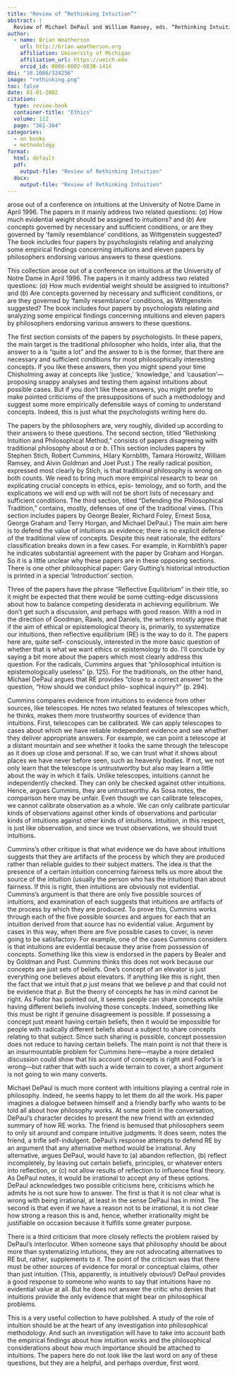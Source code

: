 ```yaml
---
title: "Review of “Rethinking Intuition”"
abstract: |
  Review of Michael DePaul and William Ramsey, eds. “Rethinking Intuition: The Psychology of Intuition and Its Role in Philosophical Inquiry.” Lanham, Md.: Rowman & Littlefield, 1998.
author:
  - name: Brian Weatherson 
    url: http://brian.weatherson.org
    affiliation: University of Michigan
    affiliation_url: https://umich.edu
    orcid_id: 0000-0002-0830-141X
doi: "10.1086/324256"
image: "rethinking.png"
toc: false
date: 01-01-2002
citation:
  type: review-book
  container-title: "Ethics"
  volume: 112
  page: "361-364"
categories:
  - on books
  - methodology
format:
  html: default
  pdf: 
    output-file: "Review of Rethinking Intuition"
  docx: 
    output-file: "Review of Rethinking Intuition"
---
```


::: {.content-visible when-format="pdf"}
\lettrine{T}{his collection} arose out of a conference on intuitions at the University of Notre Dame in April 1996. The papers in it mainly address two related questions: (*a*) How much evidential weight should be assigned to intuitions? and (*b*) Are concepts governed by necessary and sufficient conditions, or are they governed by 'family resemblance' conditions, as Wittgenstein suggested? The book includes four papers by psychologists relating and analyzing some empirical findings concerning intuitions and eleven papers by philosophers endorsing various answers to these questions.
:::

::: {.content-visible unless-format="pdf"}
This collection arose out of a conference on intuitions at the University of Notre Dame in April 1996. The papers in it mainly address two related questions: (*a*) How much evidential weight should be assigned to intuitions? and (*b*) Are concepts governed by necessary and sufficient conditions, or are they governed by 'family resemblance' conditions, as Wittgenstein suggested? The book includes four papers by psychologists relating and analyzing some empirical findings concerning intuitions and eleven papers by philosophers endorsing various answers to these questions.
:::

The first section consists of the papers by psychologists. In these papers, the main target is the traditional philosopher who holds, inter alia, that the answer to a is "quite a lot" and the answer to b is the former, that there are necessary and sufficient conditions for most philosophically interesting concepts. If you like these answers, then you might spend your time Chisholming away at concepts like 'justice,' 'knowledge,' and 'causation'---proposing snappy analyses and testing them against intuitions about possible cases. But if you don't like these answers, you might prefer to make pointed criticisms of the presuppositions of such a methodology and suggest some more empirically defensible ways of coming to understand concepts. Indeed, this is just what the psychologists writing here do.

The papers by the philosophers are, very roughly, divided up according to their answers to these questions. The second section, titled "Rethinking Intuition and Philosophical Method," consists of papers disagreeing with traditional philosophy about *a* or *b*. (This section includes papers by Stephen Stich, Robert Cummins, Hilary Kornblith, Tamara Horowitz, William Ramsey, and Alvin Goldman and Joel Pust.) The really radical position, expressed most clearly by Stich, is that traditional philosophy is wrong on both counts. We need to bring much more empirical research to bear on explicating crucial concepts in ethics, epis- temology, and so forth, and the explications we will end up with will not be short lists of necessary and sufficient conditions. The third section, titled "Defending the Philosophical Tradition," contains, mostly, defenses of one of the traditional views. (This section includes papers by George Bealer, Richard Foley, Ernest Sosa, George Graham and Terry Horgan, and Michael DePaul.) The main aim here is to defend the value of intuitions as evidence; there is no explicit defense of the traditional view of concepts. Despite this neat rationale, the editors' classification breaks down in a few cases. For example, in Kornblith's paper he indicates substantial agreement with the paper by Graham and Horgan. So it is a little unclear why these papers are in these opposing sections. There is one other philosophical paper: Gary Gutting's historical introduction is printed in a special 'Introduction' section.

Three of the papers have the phrase "Reflective Equilibrium" in their title, so it might be expected that there would be some cutting-edge discussions about how to balance competing desiderata in achieving equilibrium. We don't get such a discussion, and perhaps with good reason. With a nod in the direction of Goodman, Rawls, and Daniels, the writers mostly agree that if the aim of ethical or epistemological theory is, primarily, to systematize our intuitions, then reflective equilibrium (RE) is the way to do it. The papers here are, quite self- consciously, interested in the more basic question of whether that is what we want ethics or epistemology to do. I'll conclude by saying a bit more about the papers which most clearly address this question. For the radicals, Cummins argues that "philosophical intuition is epistemologically useless" (p. 125). For the traditionals, on the other hand, Michael DePaul argues that RE provides "close to a correct answer" to the question, "How should we conduct philo- sophical inquiry?" (p. 294).

Cummins compares evidence from intuitions to evidence from other sources, like telescopes. He notes two related features of telescopes which, he thinks, makes them more trustworthy sources of evidence than intuitions. First, telescopes can be calibrated. We can apply telescopes to cases about which we have reliable independent evidence and see whether they deliver appropriate answers. For example, we can point a telescope at a distant mountain and see whether it looks the same through the telescope as it does up close and personal. If so, we can trust what it shows about places we have never before seen, such as heavenly bodies. If not, we not only learn that the telescope is untrustworthy but also may learn a little about the way in which it fails. Unlike telescopes, intuitions cannot be independently checked. They can only be checked against other intuitions. Hence, argues Cummins, they are untrustworthy. As Sosa notes, the comparison here may be unfair. Even though we can calibrate telescopes, we cannot calibrate observation as a whole. We can only calibrate particular kinds of observations against other kinds of observations and particular kinds of intuitions against other kinds of intuitions. Intuition, in this respect, is just like observation, and since we trust observations, we should trust intuitions.

Cummins's other critique is that what evidence we do have about intuitions suggests that they are artifacts of the process by which they are produced rather than reliable guides to their subject matters. The idea is that the presence of a certain intuition concerning fairness tells us more about the source of the intuition (usually the person who has the intuition) than about fairness. If this is right, then intuitions are obviously not evidential. Cummins's argument is that there are only five possible sources of intuitions, and examination of each suggests that intuitions are artifacts of the process by which they are produced. To prove this, Cummins works through each of the five possible sources and argues for each that an intuition derived from that source has no evidential value. Argument by cases in this way, when there are five possible cases to cover, is never going to be satisfactory. For example, one of the cases Cummins considers is that intuitions are evidential because they arise from possession of concepts. Something like this view is endorsed in the papers by Bealer and by Goldman and Pust. Cummins thinks this does not work because our concepts are just sets of beliefs. One's concept of an elevator is just everything one believes about elevators. If anything like this is right, then the fact that we intuit that *p* just means that we believe *p* and that could not be evidence that *p*. But the theory of concepts he has in mind cannot be right. As Fodor has pointed out, it seems people can share concepts while having different beliefs involving those concepts. Indeed, something like this must be right if genuine disagreement is possible. If possessing a concept just meant having certain beliefs, then it would be impossible for people with radically different beliefs about a subject to share concepts relating to that subject. Since such sharing is possible, concept possession does not reduce to having certain beliefs. The main point is not that there is an insurmountable problem for Cummins here---maybe a more detailed discussion could show that his account of concepts is right and Fodor's is wrong---but rather that with such a wide terrain to cover, a short argument is not going to win many converts.

Michael DePaul is much more content with intuitions playing a central role in philosophy. Indeed, he seems happy to let them do all the work. His paper imagines a dialogue between himself and a friendly barfly who wants to be told all about how philosophy works. At some point in the conversation, DePaul's character decides to present the new friend with an extended summary of how RE works. The friend is bemused that philosophers seem to only sit around and compare intuitive judgments. It does seem, notes the friend, a trifle self-indulgent. DePaul's response attempts to defend RE by an argument that any alternative method would be irrational. Any alternative, argues DePaul, would have to (a) abandon reflection, (b) reflect incompletely, by leaving out certain beliefs, principles, or whatever enters into reflection, or (c) not allow results of reflection to influence final theory. As DePaul notes, it would be irrational to accept any of these options. DePaul acknowledges two possible criticisms here, criticisms which he admits he is not sure how to answer. The first is that it is not clear what is wrong with being irrational, at least in the sense DePaul has in mind. The second is that even if we have a reason not to be irrational, it is not clear how strong a reason this is and, hence, whether irrationality might be justifiable on occasion because it fulfills some greater purpose.

There is a third criticism that more closely reflects the problem raised by DePaul's interlocutor. When someone says that philosophy should be about more than systematizing intuitions, they are not advocating alternatives to RE but, rather, supplements to it. The point of the criticism was that there must be other sources of evidence for moral or conceptual claims, other than just intuition. (This, apparently, is intuitively obvious!) DePaul provides a good response to someone who wants to say that intuitions have no evidential value at all. But he does not answer the critic who denies that intuitions provide the only evidence that might bear on philosophical problems.

This is a very useful collection to have published. A study of the role of intuition should be at the heart of any investigation into philosophical methodology. And such an investigation will have to take into account both the empirical findings about how intuition works and the philosophical considerations about how much importance should be attached to intuitions. The papers here do not look like the last word on any of these questions, but they are a helpful, and perhaps overdue, first word.
